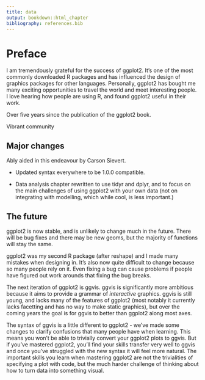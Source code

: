 ```yaml
---
title: data
output: bookdown::html_chapter
bibliography: references.bib
---
```


# Preface

I am tremendously grateful for the success of ggplot2. It's one of the most commonly downloaded R packages and has influenced the design of graphics packages for other languages. Personally, ggplot2 has bought me many exciting opportunities to travel the world and meet interesting people. I love hearing how people are using R, and found ggplot2 useful in their work. 

Over five years since the publication of the ggplot2 book.

Vibrant community

## Major changes

Ably aided in this endeavour by Carson Sievert.

* Updated syntax everywhere to be 1.0.0 compatible.

* Data analysis chapter rewritten to use tidyr and dplyr, and to focus on
  the main challenges of using ggplot2 with your own data (not on integrating
  with modelling, which while cool, is less important.)
  
## The future

ggplot2 is now stable, and is unlikely to change much in the future. There will be bug fixes and there may be new geoms, but the majority of functions will stay the same. 

ggplot2 was my second R package (after reshape) and I made many mistakes when designing in. It's also now quite difficult to change because so many people rely on it. Even fixing a bug can cause problems if people have figured out work arounds that fixing the bug breaks. 

The next iteration of ggplot2 is ggvis. ggvis is significantly more ambitious because it aims to provide a grammar of _interactive_ graphics. ggvis is still young, and lacks many of the features of ggplot2 (most notably it currently lacks facetting and has no way to make static graphics), but over the coming years the goal is for ggvis to better than ggplot2 along most axes.

The syntax of ggvis is a little different to ggplot2 - we've made some changes to clarify confusions that many people have when learning. This means you won't be able to trivially convert your ggplot2 plots to ggvis. But if you've mastered ggplot2, you'll find your skills transfer very well to ggvis and once you've struggled with the new syntax it will feel more natural. The important skills you learn when mastering ggplot2 are not the trivialities of specifying a plot with code, but the much harder challenge of thinking about how to turn data into something visual. 
